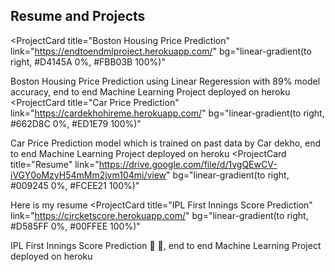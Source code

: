 ## Resume and Projects

<ProjectCard
  title="Boston Housing Price Prediction"
  link="https://endtoendmlproject.herokuapp.com/"
  bg="linear-gradient(to right, #D4145A 0%, #FBB03B 100%)"
>
  Boston Housing Price Prediction using Linear Regeression with 89% model accuracy, end to end Machine Learning Project deployed on heroku 
</ProjectCard>
<ProjectCard
  title="Car Price Prediction"
  link="https://cardekhohireme.herokuapp.com/"
  bg="linear-gradient(to right, #662D8C 0%, #ED1E79 100%)"
>
  Car Price Prediction model which is trained on past data by Car dekho, end to end Machine Learning Project deployed on heroku
</ProjectCard>
<ProjectCard
  title="Resume"
  link="https://drive.google.com/file/d/1vgQEwCV-iVGY0oMzyH54mMm2jvm104mi/view"
  bg="linear-gradient(to right, #009245 0%, #FCEE21 100%)"
>
  Here is my resume
</ProjectCard>
<ProjectCard
  title="IPL First Innings Score Prediction"
  link="https://circketscore.herokuapp.com/"
  bg="linear-gradient(to right, #D585FF 0%, #00FFEE 100%)"
>
  IPL First Innings Score Prediction 🏏 🎯, end to end Machine Learning Project deployed on heroku
</ProjectCard>
